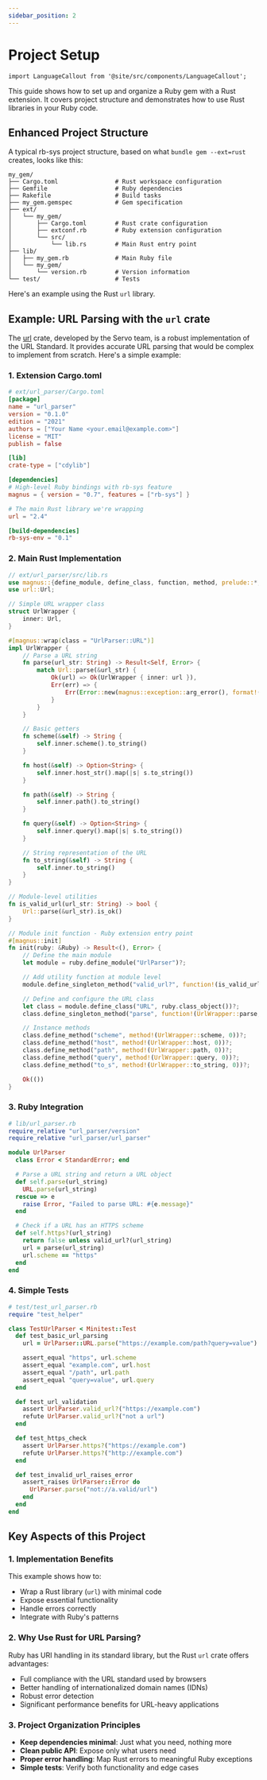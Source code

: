 ```yaml
---
sidebar_position: 2
---
```


# Project Setup

```mdx-code-block
import LanguageCallout from '@site/src/components/LanguageCallout';
```

This guide shows how to set up and organize a Ruby gem with a Rust extension. It covers project structure and demonstrates how to use Rust libraries in your Ruby code.

<LanguageCallout />

## Enhanced Project Structure

A typical rb-sys project structure, based on what `bundle gem --ext=rust` creates, looks like this:

```plaintext
my_gem/
├── Cargo.toml                # Rust workspace configuration
├── Gemfile                   # Ruby dependencies
├── Rakefile                  # Build tasks
├── my_gem.gemspec            # Gem specification
├── ext/
│   └── my_gem/
│       ├── Cargo.toml        # Rust crate configuration
│       ├── extconf.rb        # Ruby extension configuration
│       └── src/
│           └── lib.rs        # Main Rust entry point
├── lib/
│   ├── my_gem.rb             # Main Ruby file
│   └── my_gem/
│       └── version.rb        # Version information
└── test/                     # Tests
```

Here's an example using the Rust `url` library.

## Example: URL Parsing with the `url` crate

The [url](https://crates.io/crates/url) crate, developed by the Servo team, is a robust implementation of the URL Standard. It provides accurate URL parsing that would be complex to implement from scratch. Here's a simple example:

### 1. Extension Cargo.toml

```toml
# ext/url_parser/Cargo.toml
[package]
name = "url_parser"
version = "0.1.0"
edition = "2021"
authors = ["Your Name <your.email@example.com>"]
license = "MIT"
publish = false

[lib]
crate-type = ["cdylib"]

[dependencies]
# High-level Ruby bindings with rb-sys feature
magnus = { version = "0.7", features = ["rb-sys"] }

# The main Rust library we're wrapping
url = "2.4"

[build-dependencies]
rb-sys-env = "0.1"
```

### 2. Main Rust Implementation

```rust
// ext/url_parser/src/lib.rs
use magnus::{define_module, define_class, function, method, prelude::*, Error, Ruby};
use url::Url;

// Simple URL wrapper class
struct UrlWrapper {
    inner: Url,
}

#[magnus::wrap(class = "UrlParser::URL")]
impl UrlWrapper {
    // Parse a URL string
    fn parse(url_str: String) -> Result<Self, Error> {
        match Url::parse(&url_str) {
            Ok(url) => Ok(UrlWrapper { inner: url }),
            Err(err) => {
                Err(Error::new(magnus::exception::arg_error(), format!("Invalid URL: {}", err)))
            }
        }
    }

    // Basic getters
    fn scheme(&self) -> String {
        self.inner.scheme().to_string()
    }

    fn host(&self) -> Option<String> {
        self.inner.host_str().map(|s| s.to_string())
    }

    fn path(&self) -> String {
        self.inner.path().to_string()
    }

    fn query(&self) -> Option<String> {
        self.inner.query().map(|s| s.to_string())
    }

    // String representation of the URL
    fn to_string(&self) -> String {
        self.inner.to_string()
    }
}

// Module-level utilities
fn is_valid_url(url_str: String) -> bool {
    Url::parse(&url_str).is_ok()
}

// Module init function - Ruby extension entry point
#[magnus::init]
fn init(ruby: &Ruby) -> Result<(), Error> {
    // Define the main module
    let module = ruby.define_module("UrlParser")?;

    // Add utility function at module level
    module.define_singleton_method("valid_url?", function!(is_valid_url, 1))?;

    // Define and configure the URL class
    let class = module.define_class("URL", ruby.class_object())?;
    class.define_singleton_method("parse", function!(UrlWrapper::parse, 1))?;

    // Instance methods
    class.define_method("scheme", method!(UrlWrapper::scheme, 0))?;
    class.define_method("host", method!(UrlWrapper::host, 0))?;
    class.define_method("path", method!(UrlWrapper::path, 0))?;
    class.define_method("query", method!(UrlWrapper::query, 0))?;
    class.define_method("to_s", method!(UrlWrapper::to_string, 0))?;

    Ok(())
}
```

### 3. Ruby Integration

```ruby
# lib/url_parser.rb
require_relative "url_parser/version"
require_relative "url_parser/url_parser"

module UrlParser
  class Error < StandardError; end

  # Parse a URL string and return a URL object
  def self.parse(url_string)
    URL.parse(url_string)
  rescue => e
    raise Error, "Failed to parse URL: #{e.message}"
  end

  # Check if a URL has an HTTPS scheme
  def self.https?(url_string)
    return false unless valid_url?(url_string)
    url = parse(url_string)
    url.scheme == "https"
  end
end
```

### 4. Simple Tests

```ruby
# test/test_url_parser.rb
require "test_helper"

class TestUrlParser < Minitest::Test
  def test_basic_url_parsing
    url = UrlParser::URL.parse("https://example.com/path?query=value")

    assert_equal "https", url.scheme
    assert_equal "example.com", url.host
    assert_equal "/path", url.path
    assert_equal "query=value", url.query
  end

  def test_url_validation
    assert UrlParser.valid_url?("https://example.com")
    refute UrlParser.valid_url?("not a url")
  end

  def test_https_check
    assert UrlParser.https?("https://example.com")
    refute UrlParser.https?("http://example.com")
  end

  def test_invalid_url_raises_error
    assert_raises UrlParser::Error do
      UrlParser.parse("not://a.valid/url")
    end
  end
end
```

## Key Aspects of this Project

### 1. Implementation Benefits

This example shows how to:

- Wrap a Rust library (`url`) with minimal code
- Expose essential functionality
- Handle errors correctly
- Integrate with Ruby's patterns

### 2. Why Use Rust for URL Parsing?

Ruby has URI handling in its standard library, but the Rust `url` crate offers advantages:

- Full compliance with the URL standard used by browsers
- Better handling of internationalized domain names (IDNs)
- Robust error detection
- Significant performance benefits for URL-heavy applications

### 3. Project Organization Principles

- **Keep dependencies minimal**: Just what you need, nothing more
- **Clean public API**: Expose only what users need
- **Proper error handling**: Map Rust errors to meaningful Ruby exceptions
- **Simple tests**: Verify both functionality and edge cases